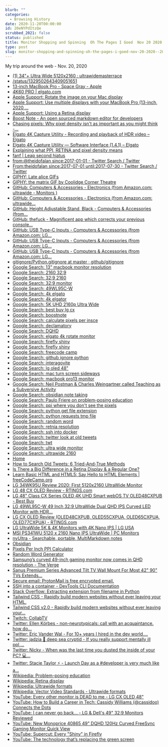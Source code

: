 ```yaml
---
blurb: ""
categories:
  - Browsing History
date: 2020-11-20T00:00:00
id: 20eNYPdItzQe
scrubbed_2021: false
status: published
title: Monitor Shopping and Spinning  Oh The Pages I Goed  Nov 20 2020
type: post
slug: monitor-shopping-and-spinning-oh-the-pages-i-goed-nov-20-2020--20enypditzqe
---
```


My trip around the web - Nov. 20, 2020

- [(1) 34"+ Ultra Wide 5120x2160 : ultrawidemasterrace](https://www.reddit.com/r/ultrawidemasterrace/comments/b6euu6/34_ultra_wide_5120x2160/)
- [/status/1329502643409051651](https://twitter.com/thugcrowd/status/1329502643409051651)
- [13-inch MacBook Pro - Space Gray - Apple](https://www.apple.com/shop/buy-mac/macbook-pro/13-inch-space-gray-apple-m1-chip-with-8-core-cpu-and-8-core-gpu-512gb#)
- [4K60 PRO | elgato.com](https://www.elgato.com/en/gaming/game-capture-4k60pro)
- [Apple Support: Rotate the image on your Mac display](https://support.apple.com/guide/mac-help/rotate-the-image-on-your-display-mh11534/mac)
- [Apple Support: Use multiple displays with your MacBook Pro (13-inch, 2020,...](https://support.apple.com/en-us/HT211191)
- [Apple Support: Using a Retina display](https://support.apple.com/en-us/HT202471)
- [Boost Note - An open sourced markdown editor for developers](https://boostnote.io/)
- [Chasing pixels: Why pixel density isn't as important as you might think -...](https://www.androidauthority.com/chasing-pixels-810926/)
- [Elgato 4K Capture Utility - Recording and playback of HDR video – Elgato](https://help.elgato.com/hc/en-us/articles/360039722952-Elgato-4K-Capture-Utility-Recording-and-playback-of-HDR-video)
- [Elgato 4K Capture Utility — Software Interface (1.4.1) – Elgato](https://help.elgato.com/hc/en-us/articles/360027963752-Elgato-4K-Capture-Utility-Software-Interface-1-4-1-)
- [Explaining what PPI, RETINA and pixel density means](https://blog.banggood.com/when-is-enough-enough-ppi-dives-beyond-what-our-eyes-can-see-30206.html)
- [fanf | Leap second hiatus](https://fanf.dreamwidth.org/133823.html)
- [from:@theidofalan since:2017-01-01 - Twitter Search / Twitter](https://twitter.com/search?q=from%3A%40theidofalan%20since%3A2017-01-01&src=typed_query)
- [From:theidofalan since:2017-07-01 until:2017-07-30 - Twitter Search / Twitter](https://twitter.com/search?q=From%3Atheidofalan%20since%3A2017-07-01%20until%3A2017-07-30&src=typed_query)
- [GIPHY: Late alice GIFs](https://giphy.com/search/late-alice)
- [GIPHY: the matrix GIF by Coolidge Corner Theatre](https://giphy.com/gifs/thecoolidge-keanu-reeves-the-matrix-3rVfBUa9f0RErtMZBH)
- [GitHub:  Computers & Accessories - Electronics (from Amazon.com: ultrawide - Monitors )](https://www.amazon.com/s?k=ultrawide&i=computers&rh=n%3A1292115011&dc&qid=1605889669&ref=sr_ex_p_n_feature_fifteen__0)
- [GitHub: Computers & Accessories - Electronics (from Amazon.com: ultrawide...](https://www.amazon.com/s?k=ultrawide+monitor&i=computers&rh=n%3A1292115011%2Cp_n_feature_fourteen_browse-bin%3A17751789011%2Cp_n_feature_thirteen_browse-bin%3A17751771011&dc&crid=WDZ5L40QXLXX&qid=1605890540&rnid=17751770011&sprefix=ultra%2Caps%2C196&ref=sr_nr_p_n_feature_thirteen_browse-bin_1)
- [GitHub: Height Adjustable Stand, Black - Computers & Accessories (from...](https://www.amazon.com/dp/B087YZG5YS)
- [GitHub: thefuck - Magnificent app which corrects your previous console...](https://github.com/nvbn/thefuck)
- [GitHub: USB Type-C Inputs - Computers & Accessories (from Amazon.com: LG...](https://www.amazon.com/LG-34BK95U-W-UltraFine-UltraWide-Thunderbolt/dp/B07JP1QK9T/ref=sr_1_2?dchild=1&keywords=ultrawide&qid=1605884362&refinements=p_n_feature_fourteen_browse-bin%3A17751786011&rnid=17751784011&s=pc&sr=1-2)
- [GitHub: USB Type-C Inputs - Computers & Accessories (from Amazon.com: LG...](https://www.amazon.com/LG-34BK95U-W-UltraFine-UltraWide-Thunderbolt/dp/B07JP1QK9T/ref=sr_1_2?dchild=1&keywords=ultrawide+monitor&qid=1605894587&refinements=p_n_feature_fourteen_browse-bin%3A17751786011%2Cp_n_feature_thirteen_browse-bin%3A17751771011&rnid=17751770011&s=pc&sr=1-2)
- [GitHub: USB Type-C Inputs - Computers & Accessories (from Amazon.com: LG...](https://www.amazon.com/LG-34BK95U-W-UltraFine-UltraWide-Thunderbolt/dp/B07JP1QK9T/ref=sr_1_9?dchild=1&keywords=ultrawide+monitor&qid=1605899347&refinements=p_n_feature_fourteen_browse-bin%3A17751786011&rnid=17751784011&s=pc&sr=1-9)
- [gitignore/Python.gitignore at master · github/gitignore](https://github.com/github/gitignore/blob/master/Python.gitignore)
- [Google Search: 13" macbook monitor resolution](https://www.google.com/search?newwindow=1&client=safari&rls=en&ei=XRG4X-GAD-r25gK1nof4Dw&q=13%22+macbook+monitor+resolution&oq=13%22+macbook+monitor+resolution&gs_lcp=CgZwc3ktYWIQAzIGCAAQCBAeMgYIABAIEB4yBggAEAgQHjIGCAAQCBAeMgYIABAIEB4yBggAEAgQHjIGCAAQCBAeMgYIABAIEB4yBggAEAgQHjIGCAAQCBAeOgQIABBHUKAdWM4fYKEjaABwAngAgAFgiAGwAZIBATKYAQCgAQGqAQdnd3Mtd2l6yAEIwAEB&sclient=psy-ab&ved=0ahUKEwiho9S35pHtAhVqu1kKHTXPAf8Q4dUDCAw&uact=5)
- [Google Search: 2160 32:9](https://www.google.com/search?client=safari&rls=en&q=2160++32:9&ie=UTF-8&oe=UTF-8)
- [Google Search: 32:9 2160](https://www.google.com/search?client=safari&rls=en&q=32:9+2160&ie=UTF-8&oe=UTF-8)
- [Google Search: 32:9 monitor](https://www.google.com/search?client=safari&rls=en&q=32:9+monitor&ie=UTF-8&oe=UTF-8)
- [Google Search: 49WL95C-W](https://www.google.com/search?client=safari&rls=en&q=49WL95C-W&ie=UTF-8&oe=UTF-8)
- [Google Search: 4k elgato](https://www.google.com/search?newwindow=1&client=safari&rls=en&ei=ixa4X_WfHpDJ5gK6l7qoBw&q=4k+elgato%5C&oq=4k+elgato%5C&gs_lcp=CgZwc3ktYWIQAzIECAAQRzIECAAQRzIECAAQRzIECAAQRzIECAAQRzIECAAQRzIECAAQRzIECAAQR1C3FFiXFmDDFmgAcAJ4AIABAIgBAJIBAJgBAKABAaoBB2d3cy13aXrIAQjAAQE&sclient=psy-ab&ved=0ahUKEwi1kYiw65HtAhWQpFkKHbqLDnUQ4dUDCAw&uact=5)
- [Google Search: 4k elgator](https://www.google.com/search?client=safari&rls=en&q=4k+elgator&ie=UTF-8&oe=UTF-8)
- [Google Search: 5K UHD 2160p Ultra Wide](https://www.google.com/search?client=safari&rls=en&q=5K+UHD+2160p+Ultra+Wide&ie=UTF-8&oe=UTF-8)
- [Google Search: best buy lg cx](https://www.google.com/search?client=safari&rls=en&q=best+buy+lg+cx&ie=UTF-8&oe=UTF-8)
- [Google Search: boostnote](https://www.google.com/search?client=safari&rls=en&q=boostnote&ie=UTF-8&oe=UTF-8)
- [Google Search: calculate pixels per insce](https://www.google.com/search?client=safari&rls=en&q=calculate+pixels+per+insce&ie=UTF-8&oe=UTF-8)
- [Google Search: declamatory](https://www.google.com/search?client=safari&rls=en&q=declamatory&ie=UTF-8&oe=UTF-8)
- [Google Search: DQHD](https://www.google.com/search?client=safari&rls=en&q=DQHD&ie=UTF-8&oe=UTF-8)
- [Google Search: elgato 4k rotate monitor](https://www.google.com/search?client=safari&rls=en&q=elgato+4k+rotate+monitor&ie=UTF-8&oe=UTF-8)
- [Google Search: firefly shiny](https://www.google.com/search?q=firefly+shiny&newwindow=1&client=safari&rls=en&source=lnms&tbm=isch&sa=X&ved=2ahUKEwjd_ZCz2pHtAhWNtlkKHV5dDjUQ_AUoAXoECBoQAw&biw=1353&bih=862)
- [Google Search: firefly shiny](https://www.google.com/imgres?imgurl=https%3A%2F%2Fi.ytimg.com%2Fvi%2F8q_lsRLJhcA%2Fmaxresdefault.jpg&imgrefurl=https%3A%2F%2Fwww.youtube.com%2Fwatch%3Fv%3D8q_lsRLJhcA&tbnid=5-14hBmQXF_bpM&vet=10CBsQMyhyahcKEwjQjoTE2pHtAhUAAAAAHQAAAAAQAg..i&docid=ZPqCB9lSY9NdfM&w=1280&h=720&q=firefly%20shiny&client=safari&ved=0CBsQMyhyahcKEwjQjoTE2pHtAhUAAAAAHQAAAAAQAg)
- [Google Search: freecode camp](https://www.google.com/search?client=safari&rls=en&q=freecode+camp&ie=UTF-8&oe=UTF-8)
- [Google Search: github ignore python](https://www.google.com/search?client=safari&rls=en&q=github+ignore+python&ie=UTF-8&oe=UTF-8)
- [Google Search: interagovite](https://www.google.com/search?client=safari&rls=en&q=interagovite&ie=UTF-8&oe=UTF-8)
- [Google Search: lg oled 48"](https://www.google.com/search?client=safari&rls=en&q=lg+oled+48%22&ie=UTF-8&oe=UTF-8)
- [Google Search: mac turn screen sideways](https://www.google.com/search?client=safari&rls=en&q=mac+turn+screen+sideways&ie=UTF-8&oe=UTF-8)
- [Google Search: macbook pro13 monitor](https://www.google.com/search?client=safari&rls=en&q=macbook+pro13+monitor&ie=UTF-8&oe=UTF-8)
- [Google Search: Neil Postman & Charles Weingartner called Teaching as a Subversive Activity](https://www.google.com/search?client=safari&rls=en&q=Neil+Postman+%26+Charles+Weingartner+called+Teaching+as+a+Subversive+Activity&ie=UTF-8&oe=UTF-8)
- [Google Search: obsidian note taking](https://www.google.com/search?client=safari&rls=en&q=obsidian+note+taking&ie=UTF-8&oe=UTF-8)
- [Google Search: Paulo Friere on problem-posing education](https://www.google.com/search?client=safari&rls=en&q=Paulo+Friere+on+problem-posing+education&ie=UTF-8&oe=UTF-8)
- [Google Search: ppi where you don't see the pixels](https://www.google.com/search?client=safari&rls=en&q=ppi+where+you+don%27t+see+the+pixels&ie=UTF-8&oe=UTF-8)
- [Google Search: python get file extension](https://www.google.com/search?client=safari&rls=en&q=python+get+file+extension&ie=UTF-8&oe=UTF-8)
- [Google Search: python requests tmp file](https://www.google.com/search?client=safari&rls=en&q=python+requests+tmp+file&ie=UTF-8&oe=UTF-8)
- [Google Search: random word](https://www.google.com/search?client=safari&rls=en&q=random+word&ie=UTF-8&oe=UTF-8)
- [Google Search: retnia resolution](https://www.google.com/search?client=safari&rls=en&q=retnia+resolution&ie=UTF-8&oe=UTF-8)
- [Google Search: ssh into docker](https://www.google.com/search?client=safari&rls=en&q=ssh+into+docker&ie=UTF-8&oe=UTF-8)
- [Google Search: twitter look at old tweets](https://www.google.com/search?client=safari&rls=en&q=twitter+look+at+old+tweets&ie=UTF-8&oe=UTF-8)
- [Google Search: twt](https://www.google.com/search?client=safari&rls=en&q=twt&ie=UTF-8&oe=UTF-8)
- [Google Search: ultra wide monitor](https://www.google.com/search?client=safari&rls=en&q=ultra+wide+monitor&ie=UTF-8&oe=UTF-8)
- [Google Search: ultrawide 2160](https://www.google.com/search?client=safari&rls=en&q=ultrawide+2160&ie=UTF-8&oe=UTF-8)
- [Home](https://plenti.co/)
- [How to Search Old Tweets: 6 Tried-And-True Methods](https://blog.hootsuite.com/search-old-tweets/)
- [Is There a Big Difference in a Retina Display & a Regular One?](https://smallbusiness.chron.com/there-big-difference-retina-display-regular-one-66294.html)
- [Learn Basic HTML and HTML5: Say Hello to HTML Elements | freeCodeCamp.org](https://www.freecodecamp.org/learn/responsive-web-design/basic-html-and-html5/say-hello-to-html-elements)
- [LG 34WK95U Review 2020: First 5120x2160 UltraWide Monitor](https://www.displayninja.com/lg-34wk95u-review/)
- [LG 48 CX OLED Review - RTINGS.com](https://www.rtings.com/monitor/reviews/lg/48-cx-oled)
- [LG 48" Class CX Series OLED 4K UHD Smart webOS TV OLED48CXPUB - Best Buy](https://www.bestbuy.com/site/lg-48-class-cx-series-oled-4k-uhd-smart-webos-tv/6416732.p?skuId=6416732)
- [LG 49WL95C-W 49 Inch 32:9 UltraWide Dual QHD IPS Curved LED Monitor with HDR...](https://www.lg.com/us/monitors/lg-49WL95C-W-ultrawide-monitor)
- [LG CX OLED Review (OLED48CXPUB, OLED55CXPUA, OLED65CXPUA, OLED77CXPUA) - RTINGS.com](https://www.rtings.com/tv/reviews/lg/cx-oled)
- [LG UltraWide 5K & 4K Monitors with 4K Nano IPS | LG USA](https://www.lg.com/us/experience-monitors/ultrawide-monitors)
- [MSI PS341WU 5120 x 2160 Nano IPS UltraWide | PC Monitors](https://pcmonitors.info/msi/msi-ps341wu-5120-x-2160-nano-ips-ultrawide/)
- [nvUltra - Searchable, portable, MultiMarkdown notes](https://nvultra.com/)
- [Obsidian](https://obsidian.md/)
- [Pixels Per Inch PPI Calculator](https://www.calculatorsoup.com/calculators/technology/ppi-calculator.php)
- [Random Word Generator](https://randomwordgenerator.com/)
- [Samsung’s curved 49-inch gaming monitor now comes in QHD resolution - The Verge](https://www.theverge.com/circuitbreaker/2019/1/3/18166853/samsung-crg9-49-inch-gaming-qhd-monitor-resolution-ur59c-curved-4k-ces-2019)
- [Sanus Premium Series Advanced Tilt TV Wall Mount For Most 42" 90" TVs Extends...](https://www.bestbuy.com/site/sanus-premium-series-advanced-tilt-tv-wall-mount-for-most-42-90-tvs-extends-5-75-black/5463301.p?skuId=5463301)
- [Secure email: ProtonMail is free encrypted email.](https://protonmail.com/)
- [SSH into a container - DevTools CLI Documentation](https://phase2.github.io/devtools/common-tasks/ssh-into-a-container/)
- [Stack Overflow: Extracting extension from filename in Python](https://stackoverflow.com/questions/541390/extracting-extension-from-filename-in-python)
- [Tailwind CSS - Rapidly build modern websites without ever leaving your HTML.](https://tailwindcss.com/)
- [Tailwind CSS v2.0 - Rapidly build modern websites without ever leaving your...](https://www.producthunt.com/)
- [Twitch: CollabTV](https://www.twitch.tv/collabtv)
- [Twitter: Ellen Körbes - non-neurotypicals: call with an acquaintance. how do...](https://twitter.com/ellenkorbes/status/1329900497357168647)
- [Twitter: Eric Vander Wal - For 10+ years I hired in the dev world....](https://twitter.com/dumbgamedev/status/1329834649661497344)
- [Twitter: jadzia 🦇 deep sea cryptid - If you really support mentally ill ppl,...](https://twitter.com/swampflora/status/1329589145069625346)
- [Twitter: Nicky - When was the last time you dusted the inside of your PC? 💻...](https://twitter.com/NMeuleman/status/1329090451471622144)
- [Twitter: Stacie Taylor ⚡️ - Launch Day as a #developer is very much like a...](https://twitter.com/the_real_stacie/status/1329825461845647360)
- [Wikipedia: Problem-posing education](https://en.wikipedia.org/wiki/Problem-posing_education)
- [Wikipedia: Retina display](https://en.wikipedia.org/wiki/Retina_display)
- [Wikipedia: Ultrawide formats](https://en.wikipedia.org/wiki/Ultrawide_formats)
- [Wikipedia: Vector Video Standards - Ultrawide formats](https://en.wikipedia.org/wiki/Ultrawide_formats#/media/File:Vector_Video_Standards.svg)
- [YouTube: Every other monitor is DEAD to me - LG CX OLED 48"](https://www.youtube.com/watch?v=x9n8Hz_RLqw)
- [YouTube: How to Build a Career in Tech: Cassidy Williams (@cassidoo) Connects the Dots](https://www.youtube.com/watch?v=qsBfyUzZhTc&feature=youtu.be)
- [YouTube: I can never go back... - LG & Dell's 49" 32:9 Monitors Reviewed](https://www.youtube.com/watch?v=jBhQrGXYyw4)
- [YouTube: New Monoprice 40865 49" DQHD 120Hz Curved FreeSync Gaming Monitor Quick View](https://www.youtube.com/watch?v=7DqvaxHLPW8)
- [YouTube: Supercut: Every "Shiny" in Firefly](https://www.youtube.com/watch?v=8q_lsRLJhcA)
- [YouTube: The technology that’s replacing the green screen](https://www.youtube.com/watch?v=8yNkBic7GfI)